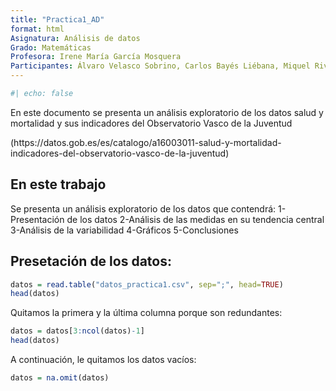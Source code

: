 ```yaml
---
title: "Practica1_AD"
format: html
Asignatura: Análisis de datos
Grado: Matemáticas
Profesora: Irene María García Mosquera
Participantes: Álvaro Velasco Sobrino, Carlos Bayés Liébana, Miquel Rivas Vanrell
---
```


```r
#| echo: false
```

En este documento se presenta un análisis exploratorio de los datos salud y mortalidad y sus indicadores del Observatorio Vasco de la Juventud

(https://datos.gob.es/es/catalogo/a16003011-salud-y-mortalidad-indicadores-del-observatorio-vasco-de-la-juventud)

## En este trabajo

Se presenta un análisis exploratorio de los datos que contendrá: 1-Presentación de los datos 2-Análisis de las medidas en su tendencia central 3-Análisis de la variabilidad 4-Gráficos 5-Conclusiones

## Presetación de los datos:

```r
datos = read.table("datos_practica1.csv", sep=";", head=TRUE)
head(datos)
```

Quitamos la primera y la última columna porque son redundantes:

```r
datos = datos[3:ncol(datos)-1]
head(datos)
```

A continuación, le quitamos los datos vacíos:

```r
datos = na.omit(datos)
```
